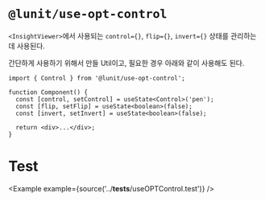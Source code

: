 
# `@lunit/use-opt-control`

`<InsightViewer>`에서 사용되는 `control={}`, `flip={}`, `invert={}` 상태를 관리하는데 사용된다.

간단하게 사용하기 위해서 만들 Util이고, 필요한 경우 아래와 같이 사용해도 된다.

```tsx
import { Control } from '@lunit/use-opt-control';

function Component() {
  const [control, setControl] = useState<Control>('pen');
  const [flip, setFlip] = useState<boolean>(false);
  const [invert, setInvert] = useState<boolean>(false);

  return <div>...</div>;
}
```

# Test

<Example example={source('../__tests__/useOPTControl.test')} />

